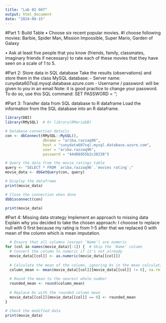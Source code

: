 ```yaml
---
title: "Lab 02 607"
output: html_document
date: "2024-09-15"
---
```

#Part 1: Build Table
• Choose six recent popular movies.
#I choose following movies: Barbie, Spider Man, Mission Impossible, Super Mario, Garden of Galaxy

• Ask at least five people that you know (friends, family, classmates, imaginary friends if
necessary) to rate each of these movies that they have seen on a scale of 1 to 5.

#Part 2: Store data in SQL database
 Take the results (observations) and store them in the class MySQL database:
- Server name: cunydata607sql.mysql.database.azure.com
- Username / password: will be given to you in an email
Note: it is good practice to change your password. To do so, use this SQL command:
SET PASSWORD = ‘<your new password here>';


#Part 3: Transfer data from SQL database to R dataframe
 Load the information from the SQL database into an R dataframe.

```r
library(DBI)
library(RMySQL)  # Or library(RMariaDB)

# Database connection details
con <- dbConnect(RMySQL::MySQL(), 
                 dbname = "ariba.razzaq96", 
                 host = "cunydata607sql.mysql.database.azure.com", 
                 user = "ariba.razzaq96", 
                 password = "44d86955b2c38238")

# Query the data from the movie_ratings table
query <- "SELECT * FROM `ariba.razzaq96`.`movies rating`;"
movie_data <- dbGetQuery(con, query)

# Display the dataframe
print(movie_data)

# Close the connection when done
dbDisconnect(con)


```
```r
print(movie_data)
```
#Part 4: Missing data strategy
 Implement an approach to missing data
 Explain why you decided to take the chosen approach: 
 I chooose to replace null with 0 first because my rating is from 1-5 after that we replaced 0 with mean of the column which is mean imputation. 


```r

  # Ensure that all columns (except 'Name') are numeric
for (col in names(movie_data)[-1]) {  # Skip the 'Name' column
  # Convert the column to numeric if it's not already
  movie_data[[col]] <- as.numeric(movie_data[[col]])
  
  # Calculate the mean of the column, ignoring 0s in the mean calculation
  column_mean <- mean(movie_data[[col]][movie_data[[col]] != 0], na.rm = TRUE)
  
  # Round the mean to the nearest whole number
  rounded_mean <- round(column_mean)
  
  # Replace 0s with the rounded column mean
  movie_data[[col]][movie_data[[col]] == 0] <- rounded_mean
}

# Check the modified data
print(movie_data)

 
```
